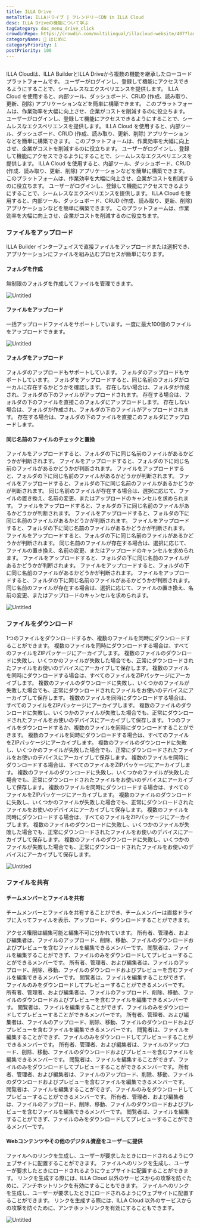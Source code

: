 ```yaml
---
title: ILLA Drive
metaTitle: ILLAドライブ | フレンドリーCDN in ILLA Cloud
desc: ILLA Driveの機能について学ぶ
tagCategory: doc_menu_drive_click
crowdinRepo: https://crowdin.com/multilingual/illacloud-website/407?languages=ja&filter=basic&value=0
categoryName: 👋 はじめに
categoryPriority: 1
postPriority: 100
---
```


## <h2 hidden>ILLAドライブとは</h2>

ILLA Cloudは、ILLA BuilderとILLA Driveから複数の機能を継承したローコードプラットフォームです。 ユーザーがログインし、登録して機能にアクセスできるようにすることで、シームレスなエクスペリエンスを提供します。 ILLA Cloud を使用すると、内部ツール、ダッシュボード、CRUD (作成、読み取り、更新、削除) アプリケーションなどを簡単に構築できます。 このプラットフォームは、作業効率を大幅に向上させ、企業がコストを削減するのに役立ちます。 ユーザーがログインし、登録して機能にアクセスできるようにすることで、シームレスなエクスペリエンスを提供します。 ILLA Cloud を使用すると、内部ツール、ダッシュボード、CRUD (作成、読み取り、更新、削除) アプリケーションなどを簡単に構築できます。 このプラットフォームは、作業効率を大幅に向上させ、企業がコストを削減するのに役立ちます。 ユーザーがログインし、登録して機能にアクセスできるようにすることで、シームレスなエクスペリエンスを提供します。 ILLA Cloud を使用すると、内部ツール、ダッシュボード、CRUD (作成、読み取り、更新、削除) アプリケーションなどを簡単に構築できます。 このプラットフォームは、作業効率を大幅に向上させ、企業がコストを削減するのに役立ちます。 ユーザーがログインし、登録して機能にアクセスできるようにすることで、シームレスなエクスペリエンスを提供します。 ILLA Cloud を使用すると、内部ツール、ダッシュボード、CRUD (作成、読み取り、更新、削除) アプリケーションなどを簡単に構築できます。 このプラットフォームは、作業効率を大幅に向上させ、企業がコストを削減するのに役立ちます。

### ファイルをアップロード

ILLA Builder インターフェイスで直接ファイルをアップロードまたは選択でき、アプリケーションにファイルを組み込むプロセスが簡単になります。

#### フォルダを作成

無制限のフォルダを作成してファイルを管理できます。 

![Untitled](https://cdn.illacloud.com/official-website/img/docs/drive/Untitled.png)

#### ファイルをアップロード

一括アップロードファイルをサポートしています。一度に最大100個のファイルをアップロードできます。

![Untitled](https://cdn.illacloud.com/official-website/img/docs/drive/Untitled%20(1).png)

#### フォルダをアップロード

フォルダのアップロードもサポートしています。 フォルダのアップロードもサポートしています。 フォルダをアップロードすると、同じ名前のフォルダがローカルに存在するかどうかを確認します。 存在しない場合は、フォルダが作成され、フォルダの下のファイルがアップロードされます。 存在する場合は、フォルダの下のファイルを直接このフォルダにアップロードします。 存在しない場合は、フォルダが作成され、フォルダの下のファイルがアップロードされます。 存在する場合は、フォルダの下のファイルを直接このフォルダにアップロードします。

#### 同じ名前のファイルのチェックと置換

ファイルをアップロードすると、フォルダの下に同じ名前のファイルがあるかどうかが判断されます。 ファイルをアップロードすると、フォルダの下に同じ名前のファイルがあるかどうかが判断されます。 ファイルをアップロードすると、フォルダの下に同じ名前のファイルがあるかどうかが判断されます。 ファイルをアップロードすると、フォルダの下に同じ名前のファイルがあるかどうかが判断されます。 同じ名前のファイルが存在する場合は、選択に応じて、ファイルの置き換え、名前の変更、またはアップロードのキャンセルを求められます。 ファイルをアップロードすると、フォルダの下に同じ名前のファイルがあるかどうかが判断されます。 ファイルをアップロードすると、フォルダの下に同じ名前のファイルがあるかどうかが判断されます。 ファイルをアップロードすると、フォルダの下に同じ名前のファイルがあるかどうかが判断されます。 ファイルをアップロードすると、フォルダの下に同じ名前のファイルがあるかどうかが判断されます。 同じ名前のファイルが存在する場合は、選択に応じて、ファイルの置き換え、名前の変更、またはアップロードのキャンセルを求められます。 ファイルをアップロードすると、フォルダの下に同じ名前のファイルがあるかどうかが判断されます。 ファイルをアップロードすると、フォルダの下に同じ名前のファイルがあるかどうかが判断されます。 ファイルをアップロードすると、フォルダの下に同じ名前のファイルがあるかどうかが判断されます。 同じ名前のファイルが存在する場合は、選択に応じて、ファイルの置き換え、名前の変更、またはアップロードのキャンセルを求められます。 

![Untitled](https://cdn.illacloud.com/official-website/img/docs/drive/Untitled%20(2).png)

### ファイルをダウンロード

1つのファイルをダウンロードするか、複数のファイルを同時にダウンロードすることができます。 複数のファイルを同時にダウンロードする場合は、すべてのファイルをZIPパッケージにアーカイブします。 複数のファイルのダウンロードに失敗し、いくつかのファイルが失敗した場合でも、正常にダウンロードされたファイルをお使いのデバイスにアーカイブして保存します。 複数のファイルを同時にダウンロードする場合は、すべてのファイルをZIPパッケージにアーカイブします。 複数のファイルのダウンロードに失敗し、いくつかのファイルが失敗した場合でも、正常にダウンロードされたファイルをお使いのデバイスにアーカイブして保存します。 複数のファイルを同時にダウンロードする場合は、すべてのファイルをZIPパッケージにアーカイブします。 複数のファイルのダウンロードに失敗し、いくつかのファイルが失敗した場合でも、正常にダウンロードされたファイルをお使いのデバイスにアーカイブして保存します。 1つのファイルをダウンロードするか、複数のファイルを同時にダウンロードすることができます。 複数のファイルを同時にダウンロードする場合は、すべてのファイルをZIPパッケージにアーカイブします。 複数のファイルのダウンロードに失敗し、いくつかのファイルが失敗した場合でも、正常にダウンロードされたファイルをお使いのデバイスにアーカイブして保存します。 複数のファイルを同時にダウンロードする場合は、すべてのファイルをZIPパッケージにアーカイブします。 複数のファイルのダウンロードに失敗し、いくつかのファイルが失敗した場合でも、正常にダウンロードされたファイルをお使いのデバイスにアーカイブして保存します。 複数のファイルを同時にダウンロードする場合は、すべてのファイルをZIPパッケージにアーカイブします。 複数のファイルのダウンロードに失敗し、いくつかのファイルが失敗した場合でも、正常にダウンロードされたファイルをお使いのデバイスにアーカイブして保存します。 複数のファイルを同時にダウンロードする場合は、すべてのファイルをZIPパッケージにアーカイブします。 複数のファイルのダウンロードに失敗し、いくつかのファイルが失敗した場合でも、正常にダウンロードされたファイルをお使いのデバイスにアーカイブして保存します。 複数のファイルのダウンロードに失敗し、いくつかのファイルが失敗した場合でも、正常にダウンロードされたファイルをお使いのデバイスにアーカイブして保存します。

![Untitled](https://cdn.illacloud.com/official-website/img/docs/drive/Untitled%20(3).png)

### ファイルを共有

#### チームメンバーとファイルを共有

チームメンバーとファイルを共有することができ、チームメンバーは直接ドライブに入ってファイルを表示、アップロード、ダウンロードすることができます。 

アクセス権限は編集可能と編集不可に分かれています。 所有者、管理者、および編集者は、ファイルのアップロード、削除、移動、ファイルのダウンロードおよびプレビューを含むファイルを編集できるメンバーです。 
閲覧者は、ファイルを編集することができず、ファイルのみをダウンロードしてプレビューすることができるメンバーです。 所有者、管理者、および編集者は、ファイルのアップロード、削除、移動、ファイルのダウンロードおよびプレビューを含むファイルを編集できるメンバーです。 
閲覧者は、ファイルを編集することができず、ファイルのみをダウンロードしてプレビューすることができるメンバーです。 所有者、管理者、および編集者は、ファイルのアップロード、削除、移動、ファイルのダウンロードおよびプレビューを含むファイルを編集できるメンバーです。 
閲覧者は、ファイルを編集することができず、ファイルのみをダウンロードしてプレビューすることができるメンバーです。 所有者、管理者、および編集者は、ファイルのアップロード、削除、移動、ファイルのダウンロードおよびプレビューを含むファイルを編集できるメンバーです。 
閲覧者は、ファイルを編集することができず、ファイルのみをダウンロードしてプレビューすることができるメンバーです。 所有者、管理者、および編集者は、ファイルのアップロード、削除、移動、ファイルのダウンロードおよびプレビューを含むファイルを編集できるメンバーです。 
閲覧者は、ファイルを編集することができず、ファイルのみをダウンロードしてプレビューすることができるメンバーです。 所有者、管理者、および編集者は、ファイルのアップロード、削除、移動、ファイルのダウンロードおよびプレビューを含むファイルを編集できるメンバーです。 
閲覧者は、ファイルを編集することができず、ファイルのみをダウンロードしてプレビューすることができるメンバーです。 所有者、管理者、および編集者は、ファイルのアップロード、削除、移動、ファイルのダウンロードおよびプレビューを含むファイルを編集できるメンバーです。 
閲覧者は、ファイルを編集することができず、ファイルのみをダウンロードしてプレビューすることができるメンバーです。 

#### Webコンテンツやその他のデジタル資産をユーザーに提供

ファイルへのリンクを生成し、ユーザーが要求したときにロードされるようにウェブサイトに配置することができます。 ファイルへのリンクを生成し、ユーザーが要求したときにロードされるようにウェブサイトに配置することができます。 リンクを生成する際には、ILLA Cloud 以外のサービスからの攻撃を防ぐために、アンチホットリンクを有効にすることもできます。 ファイルへのリンクを生成し、ユーザーが要求したときにロードされるようにウェブサイトに配置することができます。 リンクを生成する際には、ILLA Cloud 以外のサービスからの攻撃を防ぐために、アンチホットリンクを有効にすることもできます。

![Untitled](https://cdn.illacloud.com/official-website/img/docs/drive/Untitled%20(4).png)
